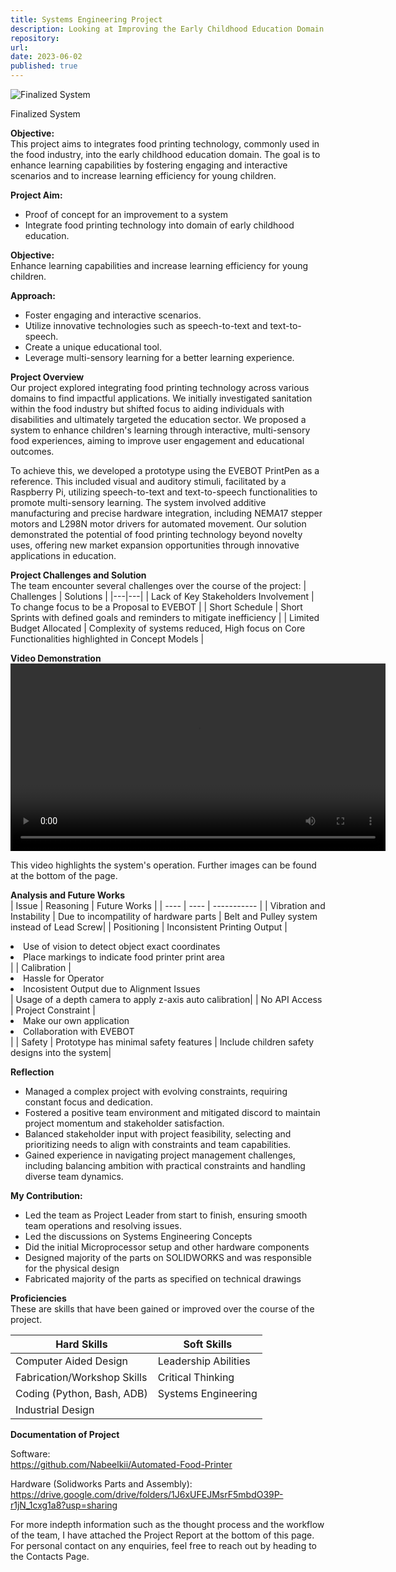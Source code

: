 ```yaml
---
title: Systems Engineering Project
description: Looking at Improving the Early Childhood Education Domain with Food Printing Technology
repository: 
url: 
date: 2023-06-02
published: true
---
```


![Finalized System](/images/System1.jpg)
<figcaption>Finalized System</figcaption>


**Objective:** <br/>
This project aims to integrates food printing technology, commonly used in the food industry, into the early childhood education domain. 
The goal is to enhance learning capabilities by fostering engaging and interactive scenarios and to increase learning efficiency for young children. 


**Project Aim:** <br/>
- Proof of concept for an improvement to a system
- Integrate food printing technology into domain of early childhood education.

**Objective:** <br/>
Enhance learning capabilities and increase learning efficiency for young children.

**Approach:** <br/>
- Foster engaging and interactive scenarios.
- Utilize innovative technologies such as speech-to-text and text-to-speech.
- Create a unique educational tool.
- Leverage multi-sensory learning for a better learning experience.


**Project Overview** <br/>
Our project explored integrating food printing technology across various domains to find impactful applications. 
We initially investigated sanitation within the food industry but shifted focus to aiding individuals with disabilities 
and ultimately targeted the education sector. We proposed a system to enhance children's learning through interactive, 
multi-sensory food experiences, aiming to improve user engagement and educational outcomes.

To achieve this, we developed a prototype using the EVEBOT PrintPen as a reference. 
This included visual and auditory stimuli, facilitated by a Raspberry Pi, 
utilizing speech-to-text and text-to-speech functionalities to promote multi-sensory learning. 
The system involved additive manufacturing and precise hardware integration, 
including NEMA17 stepper motors and L298N motor drivers for automated movement. 
Our solution demonstrated the potential of food printing technology beyond novelty uses, 
offering new market expansion opportunities through innovative applications in education.


**Project Challenges and Solution** <br/>
The team encounter several challenges over the course of the project:
| Challenges | Solutions |
|---|---|
| Lack of Key Stakeholders Involvement | To change focus to be a Proposal to EVEBOT |
| Short Schedule | Short Sprints with defined goals and reminders to mitigate inefficiency |
| Limited Budget Allocated | Complexity of systems reduced, High focus on Core Functionalities highlighted in Concept Models |


**Video Demonstration** <br/>
<video controls width="600">
  <source src="/videos/video1.mp4" type="video/mp4" />
  Your browser does not support the video tag.
</video>

This video highlights the system's operation.
Further images can be found at the bottom of the page.


**Analysis and Future Works** <br/>
| Issue | Reasoning | Future Works |
| ---- | ---- | ----------- |
| Vibration and Instability | Due to incompatility of hardware parts | Belt and Pulley system instead of Lead Screw|
| Positioning | Inconsistent Printing Output | <li>Use of vision to detect object exact coordinates</li> <li>Place markings to indicate food printer print area</li>|
| Calibration | <li>Hassle for Operator</li><li>Incosistent Output due to Alignment Issues</li> | Usage of a depth camera to apply z-axis auto calibration|
| No API Access | Project Constraint | <li>Make our own application</li> <li>Collaboration with EVEBOT</li>|
| Safety | Prototype has minimal safety features | Include children safety designs into the system|


**Reflection** <br/>
- Managed a complex project with evolving constraints, requiring constant focus and dedication.
- Fostered a positive team environment and mitigated discord to maintain project momentum and stakeholder satisfaction.
- Balanced stakeholder input with project feasibility, selecting and prioritizing needs to align with constraints and team capabilities.
- Gained experience in navigating project management challenges, including balancing ambition with practical constraints and handling diverse team dynamics.


**My Contribution:** <br/>
- Led the team as Project Leader from start to finish, ensuring smooth team operations and resolving issues.
- Led the discussions on Systems Engineering Concepts
- Did the initial Microprocessor setup and other hardware components
- Designed majority of the parts on SOLIDWORKS and was responsible for the physical design
- Fabricated majority of the parts as specified on technical drawings


**Proficiencies** <br/>
These are skills that have been gained or improved over the course of the project.

| Hard Skills | Soft Skills |
|---|---|
| Computer Aided Design | Leadership Abilities |
| Fabrication/Workshop Skills | Critical Thinking |
|Coding (Python, Bash, ADB) | Systems Engineering |
|Industrial Design | 


**Documentation of Project** <br/>

Software: <br/>
https://github.com/Nabeelkii/Automated-Food-Printer

Hardware (Solidworks Parts and Assembly):
https://drive.google.com/drive/folders/1J6xUFEJMsrF5mbdO39P-r1jN_1cxg1a8?usp=sharing


For more indepth information such as the thought process and the workflow of the team, I have attached the Project Report at the bottom of this page.
For personal contact on any enquiries, feel free to reach out by heading to the Contacts Page.
